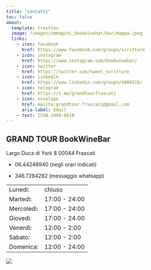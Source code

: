 ```yaml
---
title: "contatti"
toc: false
about:
  template: trestles
  image: /images/immagini_bookwinebar/bar/mappa.jpeg
  links:
    - icon: facebook
      href: https://www.facebook.com/groups/scritture
    - icon: instagram
      href: https://www.instagram.com/bookwinebar/
    - icon: twitter
      href: https://twitter.com/tweet_scritture
    - icon: linkedin
      href: https://www.linkedin.com/groups/4880518/
    - icon: telegram 
      href: https://t.me/grandtourfrascati
    - icon: envelope
      href: mailto:grandtour.frascati@gmail.com
      aria-label: Email
    - text: ISSN 2499-6610
---
```


## GRAND TOUR BookWineBar

Largo Duca di York 8 00044 Frascati

-   06.44248940 (negli orari indicati)

-   346.7284282 (messaggio whatsapp)

|            |               |
|------------|---------------|
| Lunedi:    | chiuso        |
| Martedì:   | 17:00 - 24:00 |
| Mercoledì: | 17:00 - 24:00 |
| Giovedì:   | 17:00 - 24.00 |
| Venerdì:   | 12:00 - 2:00  |
| Sabato:    | 12:00 - 2:00  |
| Domenica:  | 12:00 - 24:00 |

![](images/immagini_bookwinebar/bar/Fuorinew.jpeg){fig-align="left"}
